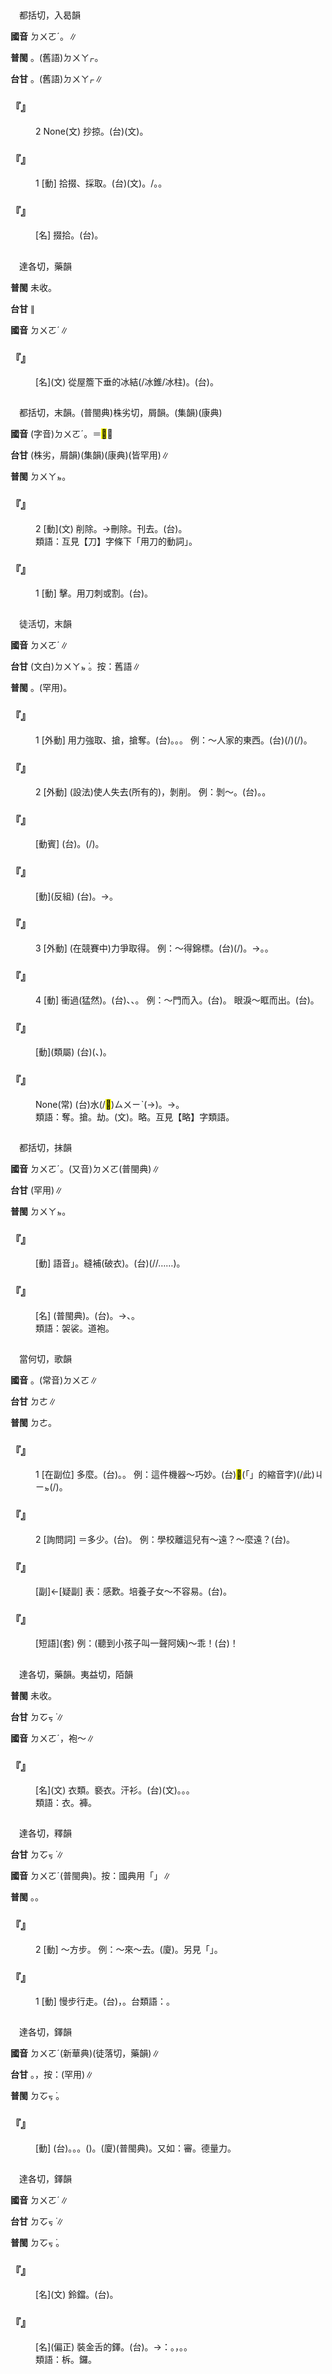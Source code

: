 
=={{ruby|掇|ㄉㄨㄛˊ}}==

　都括切，入曷韻

'''國音''' <rt>ㄉㄨㄛˊ</rt>。{{ruby|(語)|ㄉㄨㄛ}}{{ruby|/|ㄉㄨㄛˋ}}∥

'''普閩''' {{ruby|(文)|ㄉㄨㄚㆵ}}。(舊語)<rt>ㄉㄨㄚㆷ</rt>。

'''台甘''' {{ruby|(文)|ㄉㄨㄚㆵ}}。(舊語)<rt>ㄉㄨㄚㆷ</rt>∥

    

==='''『{{ruby|掇|ㄉㄨㄛˊ}}』'''===
:2  None(文) 抄掠。(台){{ruby|抄|ㄘㄠ}}{{ruby|掠|ㄌㄧㄚㆷ ͘}}(文)。
    

==='''『{{ruby|掇|ㄉㄨㄛˊ}}』'''===
:1  [動] 拾掇、採取。(台)(文){{ruby|<mark>&#xf8f6c;</mark>|ㄎㄧㄜㆷ}}。{{ruby|拾|ㄒㄧㆴ ͘}}/{{ruby|拾|ㄎㄧㄜㆷ}}{{ruby|拾|ㄒㄧㆴ ͘}}。{{ruby|挽|ㆠㄢˋ}}。
    

==='''『{{ruby|拾|ㄕˊ}}{{ruby|掇|·ㄉㄨㄛˊ}}』'''===
: [名] 掇拾。(台){{ruby|拾|ㄎㄧㄜㆷ}}{{ruby|拾|ㄒㄧㆴ ͘}}。
    

=={{ruby|<mark>&#xf9060;</mark>|ㄉㄨㄛˊ}}==

　達各切，藥韻

'''普閩''' 未收。

'''台甘''' {{ruby|(文)|ㄉㆦㆶ ͘}}∥

'''國音''' <rt>ㄉㄨㄛˊ</rt>∥

    

==='''『{{ruby|<mark>&#xf9060;</mark>|ㄉㄨㄛˊ}}』'''===
: [名](文) 從屋簷下垂的冰結(/冰錐/冰柱)。(台){{ruby|由|ㄧㄨˊ}}{{ruby|簷|ㄋㄧˊ}}{{ruby|前|ㄐㆪˊ}}{{ruby|墜|ㄊㄨㄧ˫}}{{ruby|落|ㄌㄜㆷ ͘}}{{ruby|丌|ㆤ}}{{ruby|冰|ㄅㄧㄥ}}{{ruby|枝|ㄍㄧ}}。
    

=={{ruby|剟|ㄉㄨㄛˊ}}==

　都括切，末韻。(普閩典)株劣切，屑韻。(集韻)(康典)

'''國音''' (字音)<rt>ㄉㄨㄛˊ</rt>。{{ruby|(語)|ㄉㄨㄛ}}＝<mark>&#xf96f0;</mark>∥

'''台甘''' {{ruby|(文)|ㄉㄨㄚㆵ}}{{ruby|。|ㄗㄨㄚㆵ}}(株劣，屑韻)(集韻)(康典)(皆罕用)∥

'''普閩''' <rt>ㄉㄨㄚㆵ</rt>。

    

==='''『{{ruby|剟|ㄉㄨㄛˊ}}』'''===
:2  [動](文) 削除。→刪除。刊去。(台){{ruby|剟|ㄉㄨㄚㆵ}}。
:類語：互見【刀】字條下「用刀的動詞」。
:
    

==='''『{{ruby|剟|ㄉㄨㄛˊ}}』'''===
:1  [動] 擊。用刀刺或割。(台){{ruby|用|ㄧㆲ˫}}{{ruby|刀|ㄉㄜ}}{{ruby|刺|ㄑㄧ˪}}{{ruby|或|ㄧㄚㆷ ͘}}{{ruby|是|ㄒㄧ˫}}{{ruby|割|ㄍㄨㄚㆷ}}。
    

=={{ruby|奪|ㄉㄨㄛˊ}}==

　徒活切，末韻

'''國音''' <rt>ㄉㄨㄛˊ</rt>∥

'''台甘''' (文白)<rt>ㄉㄨㄚㆵ ͘</rt>{{ruby|。|ㄉㆤㆷ ͘}}。按：舊語∥

'''普閩''' {{ruby|(文)|ㄉㄨㄚㆵ ͘}}。{{ruby|(白)|ㄉㄨㄚㆷ}}(罕用)。

    

==='''『{{ruby|奪|ㄉㄨㄛˊ}}』'''===
:1  [外動] 用力強取、搶，搶奪。(台){{ruby|奪|ㄉㄨㄚㆵ ͘}}。{{ruby|強|ㄍㄧㆲˊ}}{{ruby|提|ㄊㆤㆷ ͘}}。{{ruby|搶|ㄑㄧㆫˋ}}{{ruby|/|ㄑㄧㆧˋ}}。 例：～人家的東西。(台){{ruby|奪|ㄉㄨㄚㆵ ͘}}(/{{ruby|搶|ㄑㄧㆧˋ}}{{ruby|/|ㄑㄧㆫˋ}}){{ruby|人|ㄌㄤˊ}}{{ruby|丌|ㆤ}}{{ruby|物|ㄇㆭㆷ ͘}}{{ruby|/|ㄇㄧㆷ ͘}}(/{{ruby|財|ㄗㄞˊ}}{{ruby|產|ㄙㄢˋ}})。
    

==='''『{{ruby|奪|ㄉㄨㄛˊ}}』'''===
:2  [外動] (設法)使人失去(所有的)，剝削。 例：剝～。(台){{ruby|剝|ㄅㄚㆶ}}{{ruby|奪|ㄉㄨㄚㆵ ͘}}。{{ruby|剝|ㄅㄚㆶ}}{{ruby|削|ㄒㄧㄚㆷ}}。
    

==='''『{{ruby|奪|ㄉㄨㄛˊ}}{{ruby|嫡|ㄉㄧˊ}}』'''===
: [動賓] (台){{ruby|庶|ㄙㄨ˪}}{{ruby|出|ㄘㄨㆵ}}。{{ruby|傍|ㄅㆲˊ}}{{ruby|系|ㄏㆤ˫}}{{ruby|搶|ㄑㄧㆧˋ}}{{ruby|/|ㄑㄧㆫˋ}}{{ruby|本|ㄅㄨㄣˋ}}{{ruby|房|ㄅㄤˊ}}(/{{ruby|嫡|ㄉㄧㆤㆶ}}{{ruby|系|ㄏㆤ˫}}){{ruby|丌|ㆤ}}{{ruby|地|ㄉㄨㆤ˫}}{{ruby|/|ㄉㆤ˫}}{{ruby|位|ㄨㄧ˫}}。
    

==='''『{{ruby|定|ㄉㄧㄥˋ}}{{ruby|奪|ㄉㄨㄛˊ}}』'''===
: [動](反組) (台){{ruby|決|ㄍㄨㄚㆵ}}{{ruby|定|ㄉㄧㄥ˫}}{{ruby|去|ㄎㄧ˪}}{{ruby|取|ㄘㄨˋ}}。→{{ruby|刪|ㄙㄢ}}{{ruby|改|ㄍㄞˋ}}。
    

==='''『{{ruby|奪|ㄉㄨㄛˊ}}』'''===
:3  [外動] (在競賽中)力爭取得。 例：～得錦標。(台){{ruby|提|ㄊㆤㆷ}}(/{{ruby|搶|ㄑㄧㆧˋ}}{{ruby|/|ㄑㄧㆫˋ}}){{ruby|頭|ㄊㄠˊ}}{{ruby|彩|ㄘㄞˋ}}。→{{ruby|錦|ㆣㄧㆬˋ}}{{ruby|/|ㄍㄧㆬˋ}}{{ruby|標|ㄅㄧㄠ}}。{{ruby|奪|ㄉㄨㄚㆵ ͘}}{{ruby|冠|ㄍㄨㄢ˪}}{{ruby|軍|ㄍㄨㄣ}}。
    

==='''『{{ruby|奪|ㄉㄨㄛˊ}}』'''===
:4  [動] 衝過(猛然)。(台){{ruby|強|ㄍㄧㆲˊ}}{{ruby|<mark>&#xffad2;</mark>|ㄌㆲ˪}}、{{ruby|衝|ㄑㄧㆲ}}、{{ruby|搢|ㄐㆪ˪}}。 例：～門而入。(台){{ruby|<mark>&#xffad2;</mark>|ㄌㆲ˪}}{{ruby|門|ㄇㆭˊ}}{{ruby|入|ㄌㄧㆴ ͘}}{{ruby|去|ㄎㄧ˪}}。 眼淚～眶而出。(台){{ruby|目|ㆠㄚㆶ ͘}}{{ruby|屎|ㄙㄞˋ}}{{ruby|汪|ㆲ}}{{ruby|汪|ㆲ}}{{ruby|流|ㄌㄠˊ}}。
    

==='''『{{ruby|訛|ㄜˊ}}{{ruby|奪|ㄉㄨㄛˊ}}』'''===
: [動](類屬) (台)({{ruby|文|ㆠㄨㄣˊ}}{{ruby|字|ㆢㄧ˫}}{{ruby|/|ㄌㄧ˫}}、{{ruby|行|ㄏㄧㄥˊ}}{{ruby|文|ㆠㄨㄣˊ}}){{ruby|有|ㄨ˫}}{{ruby|錯|ㄘㄜ˪}}{{ruby|誤|ㆣㆦ˫}}{{ruby|/|ㄫㆦ˫}}{{ruby|或|ㄧㄚㆷ ͘}}{{ruby|是|ㄒㄧ˫}}{{ruby|漏|ㄌㄠ˪}}{{ruby|溝|ㄍㄠ}}。
    

==='''『{{ruby|光|ㄍㄨㄤ}}{{ruby|彩|ㄘㄞˇ}}{{ruby|奪|ㄉㄨㄛˊ}}{{ruby|目|ㄇㄨˋ}}』'''===
: None(常) (台)水(/<mark>&#xffad0;</mark>)<rt>ㄙㄨㄧˋ</rt>{{ruby|色|ㄒㄧㆤㆶ}}{{ruby|會|ㄨㆤ˫}}{{ruby|/|ㆤ˫}}{{ruby|映|ㄧㆩ˫}}{{ruby|人|ㄌㄤˊ}}{{ruby|丌|ㆤ}}{{ruby|目|ㆠㄚㆶ ͘}}{{ruby|珠|ㄗㄨ}}(→{{ruby|睭|ㄐㄧㄨ}})。→{{ruby|真|ㄐㄧㄣ}}{{ruby|美|ㆠㄧˋ}}{{ruby|麗|ㄌㆤ˫}}。
:類語：奪。搶。劫。{{ruby|剽|ㄆㄧㄠˋ}}(文)。略。互見【略】字類語。
:
    

=={{ruby|裰|ㄉㄨㄛˊ}}==

　都括切，抹韻

'''國音''' <rt>ㄉㄨㄛˊ</rt>。(又音)<rt>ㄉㄨㄛ</rt>(普閩典)∥

'''台甘''' {{ruby|(文)|ㄉㄨㄚㆵ}}(罕用)∥

'''普閩''' <rt>ㄉㄨㄚㆵ</rt>。

    

==='''『{{ruby|裰|ㄉㄨㄛˊ}}』'''===
: [動] 語音{{ruby|「|ㄉㄨㄛ}}」。縫補(破衣)。(台){{ruby|補|ㄅㆦˋ}}{{ruby|<mark>&#xffdea;</mark>|ㄊㆪ˫}}(/{{ruby|<mark>&#xffde7;</mark>|ㄊㆪ˫}}/{{ruby|綻|ㄊㆪ˫}}……)。
    

==='''『{{ruby|直|ㄓˊ}}{{ruby|裰|ㄉㄨㄛˊ}}』'''===
: [名] {{ruby|直|ㄓˊ}}{{ruby|裰|ㄉㄨㄛ}}(普閩典)。(台){{ruby|古|ㄍㆦˋ}}{{ruby|早|ㄗㄚˋ}}{{ruby|稱|ㄑㄧㄥ}}{{ruby|便|ㄅㄧㄢ˫}}{{ruby|衣|ㄧ}}。→{{ruby|和|ㄏㄨㆤˊ}}{{ruby|/|ㄏㆤˊ}}{{ruby|尚|ㄒㄧㆫ˫}}{{ruby|/|ㄒㄧㆧ˫}}、{{ruby|道|ㄉㄜ˫}}{{ruby|士|ㄙㄨ˫}}{{ruby|穿|ㄑㄧㄥ˫}}{{ruby|丌|ㆤ}}{{ruby|長|ㄉㆭˊ}}{{ruby|衫|ㄙㆩ}}。
:類語：袈裟。道袍。
:
    

=={{ruby|多|ㄉㄨㄛˊ}}==

　當何切，歌韻

'''國音''' {{ruby|(語)|ㄉㄨㄛˊ}}。(常音)<rt>ㄉㄨㄛ</rt>∥

'''台甘''' <rt>ㄉㄜ</rt>∥

'''普閩''' <rt>ㄉㄜ</rt>。

    

==='''『{{ruby|多|ㄉㄨㄛˊ}}』'''===
:1  [在副位] 多麼。(台){{ruby|表|ㄅㄧㄠˋ}}{{ruby|示|ㄒㄧ˫}}{{ruby|驚|ㄍㄧㆩ}}{{ruby|奇|ㄍㄧˊ}}。{{ruby|呵|ㄜ˫}}{{ruby|咾|ㄌㄜˋ}}。 例：這件機器～巧妙。(台)<mark>&#xffb50;</mark>(「{{ruby|此|ㄐㄧˋ}}{{ruby|一|ㄐㄧㆵ ͘}}」的縮音字)(/此)<rt>ㄐㄧㆵ</rt>{{ruby|個|ㆤˊ}}{{ruby|機|ㄍㄧ}}{{ruby|/|ㄍㆤ}}{{ruby|/|ㄍㄨㆤㆷ}}{{ruby|器|ㄎㄧ˪}}{{ruby|誠|ㄐㄧㆩˊ}}{{ruby|恁|ㄌㄧㄣ˪}}(/{{ruby|外|ㆣㄨㄚ˫}}{{ruby|仔|ㄚ}}{{ruby|恁|ㄌㄧㄣ˪}}){{ruby|奇|ㄍㄧˊ}}{{ruby|巧|ㄎㄚˋ}}{{ruby|咧|ㄌㆤ˪}}。
    

==='''『{{ruby|多|ㄉㄨㄛˊ}}』'''===
:2  [詢問詞] ＝多少。(台){{ruby|若|ㄌㄨㄚ˫}}{{ruby|/|ㆣㄨㄚ˫}}。 例：學校離這兒有～遠？～麼遠？(台){{ruby|若|ㄌㄨㄚ˫}}{{ruby|/|ㆣㄨㄚ˫}}{{ruby|遠|ㄏㆭ˫}}。
    

==='''『{{ruby|多|ㄉㄨㄛˊ}}{{ruby|麼|ㄇㄜ}}』'''===
: [副]←[疑副] 表：感歎。培養子女～不容易。(台){{ruby|成|ㄑㄧㆩˊ}}{{ruby|囝|ㄍㆩˋ}}{{ruby|/|ㄍㄧㆩˋ}}{{ruby|弟|ㄉㄧ˫}}{{ruby|偌|ㆡㄨㄚ˫}}{{ruby|/|ㆣㄨㄚ˫}}{{ruby|仔|ㄚ}}{{ruby|恁|ㄌㄧㄣ˪}}{{ruby|困|ㄎㄨㄣ˪}}{{ruby|難|ㄌㄢˊ}}{{ruby|咧|ㄌㆤ}}。
    

==='''『{{ruby|多|ㄉㄨㄛˊ}}{{ruby|乖|ㄍㄨㄞ}}』'''===
: [短語](套) 例：(聽到小孩子叫一聲阿姨)～乖！(台){{ruby|( )|ㄏㆤㆷ}}{{ruby|( )|ㆤ˪}}{{ruby|誠|ㄐㄧㆩˊ}}{{ruby|乖|ㄍㄨㄞ}}！
    

=={{ruby|襗|ㄉㄨㄛˊ}}==

　達各切，藥韻。夷益切，陌韻

'''普閩''' 未收。

'''台甘''' <rt>ㄉㆦㆶ ͘</rt>∥

'''國音''' <rt>ㄉㄨㄛˊ</rt>{{ruby|。|ㄧˋ}}{{ruby|。|ㄗㄜˊ}}，袍～∥

    

==='''『{{ruby|襗|ㄉㄨㄛˊ}}』'''===
: [名](文) 衣類。褻衣。汗衫。(台)(文){{ruby|褲|ㄎㆦ˪}}。{{ruby|內|ㄌㄞ˫}}{{ruby|衫|ㄙㆩ}}。{{ruby|睏|ㄎㄨㄣ˪}}{{ruby|衫|ㄙㆩ}}。
:類語：衣。褲。
:
    

=={{ruby|踱|ㄉㄨㄛˊ}}==

　達各切，釋韻

'''台甘''' <rt>ㄉㆦㆶ ͘</rt>∥

'''國音''' <rt>ㄉㄨㄛˊ</rt>(普閩典)。按：國典用「{{ruby|踱|ㄉㄨㄛˋ}}」∥

'''普閩''' {{ruby|(文)|ㄉㆦㆶ ͘}}。{{ruby|(白)|ㄊㄜㆷ ͘}}。

    

==='''『{{ruby|踱|ㄉㄨㄛˊ}}』'''===
:2  [動] ～方步。 例：～來～去。(廈){{ruby|遨|ㆣㄜˊ}}{{ruby|/|ㄎㄜˊ}}{{ruby|來|ㄌㄞˊ}}{{ruby|遨|ㆣㄜˊ}}{{ruby|/|ㄎㄜˊ}}{{ruby|去|ㄎㄧ˪}}。另見「{{ruby|踱|ㄉㄨㄛˋ}}」。
    

==='''『{{ruby|踱|ㄉㄨㄛˊ}}』'''===
:1  [動] 慢步行走。(台){{ruby|款|ㄎㄨㄢˋ}}{{ruby|步|ㄅㆦ˫}}，{{ruby|寬|ㄎㄨㄢ}}{{ruby|行|ㄍㄧㆩˊ}}。台類語：{{ruby|行|ㄍㄧㆩˊ}}{{ruby|著|ㄉㄧㄜㆷ ͘}}{{ruby|路|ㄌㆦ˫}}{{ruby|四|ㄒㄧ˪}}{{ruby|腳|ㄎㄚ}}{{ruby|開|ㄎㄨㄧ}}{{ruby|天|ㄊㄧㄢ}}。
    

=={{ruby|度|ㄉㄨㄛˊ}}==

　達各切，鐸韻

'''國音''' <rt>ㄉㄨㄛˊ</rt>(新華典)(徒落切，藥韻)∥

'''台甘''' {{ruby|(文)|ㄉㆦㆶ ͘}}。{{ruby|(語)|ㄉㆦ˫}}{{ruby|。|ㄉㄜˊ}}，按：(罕用)∥

'''普閩''' <rt>ㄉㆦㆶ ͘</rt>。

    

==='''『{{ruby|忖|ㄘㄨㄣˇ}}{{ruby|度|ㄉㄨㄛˊ}}』'''===
: [動] (台){{ruby|忖|ㄘㄨㄣˋ}}{{ruby|度|ㄉㆦㆶ ͘}}。{{ruby|量|ㄌㄧㆲ˫}}{{ruby|度|ㄉㆦㆶ ͘}}。{{ruby|揣|ㄘㄨㄧˋ}}{{ruby|測|ㄑㄧㆤㆶ}}。({{ruby|猜|ㄘㄞ}}{{ruby|度|ㄉㆦㆶ ͘}})。(廈){{ruby|猜|ㄘㄞ}}{{ruby|度|ㄉㆦㆶ ͘}}(普閩典)。又如：審{{ruby|度|ㄉㄨㄛˊ}}。{{ruby|度|ㄉㄨㄛˊ}}德量力。
    

=={{ruby|鐸|ㄉㄨㄛˊ}}==

　達各切，鐸韻

'''國音''' <rt>ㄉㄨㄛˊ</rt>∥

'''台甘''' <rt>ㄉㆦㆶ ͘</rt>∥

'''普閩''' <rt>ㄉㆦㆶ ͘</rt>。

    

==='''『{{ruby|鐸|ㄉㄨㄛˊ}}』'''===
: [名](文) 鈴鐺。(台){{ruby|含|ㄏㆰˊ}}{{ruby|鈴|ㄌㄧㄥˊ}}。
    

==='''『{{ruby|木|ㄇㄨˋ}}{{ruby|鐸|ㄉㄨㄛˊ}}』'''===
: [名](偏正) 裝金舌的鐸。(台){{ruby|木|ㆠㆦㆶ ͘}}{{ruby|鐸|ㄉㆦㆶ ͘}}。→{{ruby|比|ㄅㄧˋ}}{{ruby|喻|ㆡㄨ˫}}{{ruby|/|ㄌㄨ˫}}：{{ruby|教|ㄍㄠ˪}}{{ruby|化|ㄏㄨㄚ˪}}。{{ruby|古|ㄍㆦˋ}}{{ruby|早|ㄗㄚˋ}}{{ruby|鳴|ㆠㄧㄥˊ}}{{ruby|含|ㄏㆰˊ}}{{ruby|鈴|ㄌㄧㄥˊ}}{{ruby|宣|ㄙㄨㄢ}}{{ruby|布|ㄅㆦ˪}}{{ruby|政|ㄐㄧㄥ˪}}{{ruby|令|ㄌㄧㄥ˫}}，{{ruby|教|ㄍㄠ˪}}{{ruby|化|ㄏㄨㄚ˪}}{{ruby|民|ㆠㄧㄣˊ}}{{ruby|眾|ㄐㄧㆲ˪}}。{{ruby|今|ㄍㄧㆬ}}{{ruby|台|ㄉㄞˊ}}{{ruby|語|ㆣㄨˋ}}{{ruby|/|ㆣㄧˋ}}{{ruby|叩|ㄎㄚ˪}}{{ruby|柝|ㄎㆦㆶ}}{{ruby|猶|ㄧㄠˋ}}{{ruby|含|ㄏㆰˊ}}{{ruby|有|ㄨ˫}}{{ruby|教|ㄍㄠ˪}}{{ruby|訓|ㄏㄨㄣ˪}}{{ruby|丌|ㆤ}}{{ruby|意|ㄧ˪}}{{ruby|思|ㄙㄨ˪}}。
:類語：柝。鑼。
:
    
